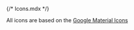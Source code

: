 {/* Icons.mdx */}


<Meta title="HomeWeb/Icons" />

All icons are based on the [Google Material Icons](https://fonts.google.com/icons?icon.set=Material+Icons)